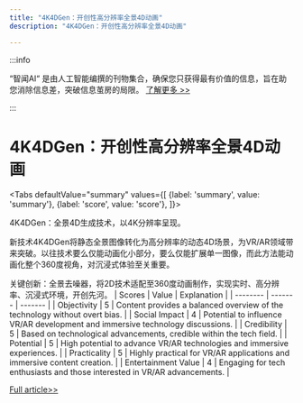 ```yaml
---
title: "4K4DGen：开创性高分辨率全景4D动画"
description: "4K4DGen：开创性高分辨率全景4D动画"

---
```



:::info

“智闻AI“ 是由人工智能编撰的刊物集合，确保您只获得最有价值的信息，旨在助您消除信息差，突破信息茧房的局限。  [了解更多 >>](/)

:::

# 4K4DGen：开创性高分辨率全景4D动画


<Tabs
	defaultValue="summary"
	values={[
	{label: 'summary', value: 'summary'},
	{label: 'score', value: 'score'},
]}>
<TabItem value="summary">


4K4DGen：全景4D生成技术，以4K分辨率呈现。

新技术4K4DGen将静态全景图像转化为高分辨率的动态4D场景，为VR/AR领域带来突破。以往技术要么仅能动画化小部分，要么仅能扩展单一图像，而此方法能动画化整个360度视角，对沉浸式体验至关重要。

关键创新：全景去噪器，将2D技术适配至360度动画制作，实现实时、高分辨率、沉浸式环境，开创先河。
</TabItem>
<TabItem value="score">
	| Scores     | Value   | Explanation |
	| -------- | ------- | ------- |
	| Objectivity  | 5    | Content provides a balanced overview of the technology without overt bias.    |
	| Social Impact | 4     | Potential to influence VR/AR development and immersive technology discussions.    |
	| Credibility    | 5    | Based on technological advancements, credible within the tech field.    |
	| Potential    | 5    | High potential to advance VR/AR technologies and immersive experiences.    |
	| Practicality    | 5    | Highly practical for VR/AR applications and immersive content creation.    |
	| Entertainment Value    | 4    | Engaging for tech enthusiasts and those interested in VR/AR advancements.    |
</TabItem>
</Tabs>

[Full article>>](https://arxiv.org/abs/2406.13527)
